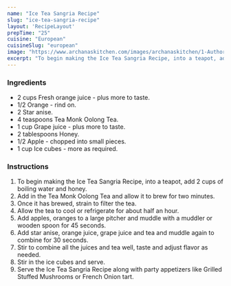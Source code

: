 ---
name: "Ice Tea Sangria Recipe"
slug: "ice-tea-sangria-recipe"
layout: 'RecipeLayout'
prepTime: "25"
cuisine: "European"
cuisineSlug: "european"
image: "https://www.archanaskitchen.com/images/archanaskitchen/1-Author/sibyl_sunitha/Ice_Tea_Sangria_Recipe.jpg"
excerpt: "To begin making the Ice Tea Sangria Recipe, into a teapot, add 2 cups of boiling water and honey"
---

### Ingredients

- 2 cups Fresh orange juice - plus more to taste.
- 1/2 Orange - rind on.
- 2 Star anise.
- 4 teaspoons Tea Monk Oolong Tea.
- 1 cup Grape juice - plus more to taste.
- 2 tablespoons Honey.
- 1/2 Apple - chopped into small pieces.
- 1 cup Ice cubes - more as required.

### Instructions

1. To begin making the Ice Tea Sangria Recipe, into a teapot, add 2 cups of boiling water and honey.
1. Add in the Tea Monk Oolong Tea and allow it to brew for two minutes.
1. Once it has brewed, strain to filter the tea.
1. Allow the tea to cool or refrigerate for about half an hour.
1. Add apples, oranges to a large pitcher and muddle with a muddler or wooden spoon for 45 seconds.
1. Add star anise, orange juice, grape juice and tea  and muddle again to combine for 30 seconds.
1. Stir to combine all the juices and tea well, taste and adjust flavor as needed.
1. Stir in the ice cubes and serve.
1. Serve the Ice Tea Sangria Recipe along with party appetizers like Grilled Stuffed Mushrooms or  French Onion tart.
